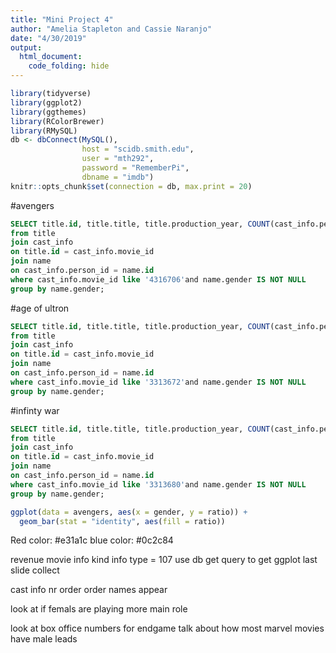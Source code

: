 ```yaml
---
title: "Mini Project 4"
author: "Amelia Stapleton and Cassie Naranjo"
date: "4/30/2019"
output: 
  html_document:
    code_folding: hide
---
```


```r
library(tidyverse)
library(ggplot2)
library(ggthemes)
library(RColorBrewer)
library(RMySQL)
db <- dbConnect(MySQL(), 
                host = "scidb.smith.edu", 
                user = "mth292", 
                password = "RememberPi", 
                dbname = "imdb")
knitr::opts_chunk$set(connection = db, max.print = 20)
```
#avengers
```sql
SELECT title.id, title.title, title.production_year, COUNT(cast_info.person_id) as N, name.gender, ((count(cast_info.person_id))/296)*100 as ratio
from title
join cast_info
on title.id = cast_info.movie_id
join name
on cast_info.person_id = name.id
where cast_info.movie_id like '4316706'and name.gender IS NOT NULL
group by name.gender; 
```

#age of ultron
```sql
SELECT title.id, title.title, title.production_year, COUNT(cast_info.person_id) as N, name.gender, ((count(cast_info.person_id))/290)*100 as ratio
from title
join cast_info
on title.id = cast_info.movie_id
join name
on cast_info.person_id = name.id
where cast_info.movie_id like '3313672'and name.gender IS NOT NULL
group by name.gender; 
```

#infinty war
```sql
SELECT title.id, title.title, title.production_year, COUNT(cast_info.person_id) as N, name.gender, ((count(cast_info.person_id))/115)*100 as ratio
from title
join cast_info
on title.id = cast_info.movie_id
join name
on cast_info.person_id = name.id
where cast_info.movie_id like '3313680'and name.gender IS NOT NULL
group by name.gender; 
```

  
```r
ggplot(data = avengers, aes(x = gender, y = ratio)) +
  geom_bar(stat = "identity", aes(fill = ratio))
```

Red color: #e31a1c
blue color: #0c2c84
 
 revenue 
 movie info 
 kind info type = 107 
 use db get query to get ggplot 
 last slide 
 collect 
 
 cast info 
 nr order 
 order names appear 
 
 look at if femals are playing more main role 
 
 look at box office numbers for endgame 
 talk about how most marvel movies have male leads 
